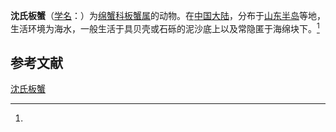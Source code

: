 {{Speciesbox
| name = 沈氏板蟹
| status = 
| status_system = 
| image = 
| genus = Petalomera
| species = sheni
| authority = (Yang et Dai, 1981)<ref name='id11433'>{{cite web| url =http://www.bioinfo.cn/db05/BjdwSpecies.php?action=view&id=11433| title =沈氏板蟹| work =《中国动物物种编目数据库》| publisher =中国科学院微生物研究所| author =中国科学院动物研究所| accessdate =2009-04-28| deadurl =yes| archiveurl =https://web.archive.org/web/20131203122335/http://www.bioinfo.cn/db05/BjdwSpecies.php?action=view| archivedate =2013-12-03}}</ref>
}}

'''沈氏板蟹'''（[[学名|学名]]：{{lang|la|''Petalomera sheni''}}）为[[绵蟹科|绵蟹科]][[板蟹属|板蟹属]]的动物。在[[中国大陆|中国大陆]]，分布于[[山东半岛|山东半岛]]等地，生活环境为海水，一般生活于具贝壳或石砾的泥沙底上以及常隐匿于海绵块下。<ref name='id11433'/>

== 参考文献 ==
{{reflist}}

{{Wikispecies|Petalomera sheni}}
{{Taxonbar|from=Q11138484}}

[[Category:板蟹属|沈氏板蟹]]


{{螃蟹小作品}}